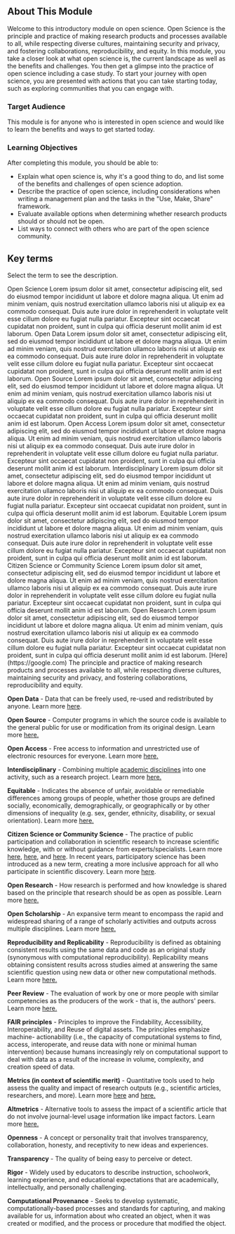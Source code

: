 
<Banner title='OS101 Module 1: The Ethos of Open Science' subTitle='Welcome to The Ethos of Open Science' bgImage='./images/banners/Module1.png' bgColor='#d31e60' opacity='0.4'/>

## About This Module

Welcome to this introductory module on open science. Open Science is the principle and practice of making research products and processes available to all, while respecting diverse cultures, maintaining security and privacy, and fostering collaborations, reproducibility, and equity. In this module, you take a closer look at what open science is, the current landscape as well as the benefits and challenges. You then get a glimpse into the practice of open science including a case study. To start your journey with open science, you are presented with actions that you can take starting today, such as exploring communities that you can engage with.

### Target Audience

This module is for anyone who is interested in open science and would like to learn the benefits and ways to get started today.

### Learning Objectives

After completing this module, you should be able to:

- Explain what open science is, why it's a good thing to do, and list some of the benefits and challenges of open science adoption.
- Describe the practice of open science, including considerations when writing a management plan and the tasks in the "Use, Make, Share" framework.
- Evaluate available options when determining whether research products should or should not be open.
- List ways to connect with others who are part of the open science community.

## Key terms

Select the term to see the description.

<Accordion defaultActiveKey="0">
      <Accordion.Item eventKey="0">
        <Accordion.Header>Open Science</Accordion.Header>
        <Accordion.Body>
          Lorem ipsum dolor sit amet, consectetur adipiscing elit, sed do
          eiusmod tempor incididunt ut labore et dolore magna aliqua. Ut enim ad
          minim veniam, quis nostrud exercitation ullamco laboris nisi ut
          aliquip ex ea commodo consequat. Duis aute irure dolor in
          reprehenderit in voluptate velit esse cillum dolore eu fugiat nulla
          pariatur. Excepteur sint occaecat cupidatat non proident, sunt in
          culpa qui officia deserunt mollit anim id est laborum.
        </Accordion.Body>
      </Accordion.Item>
      <Accordion.Item eventKey="1">
        <Accordion.Header>Open Data</Accordion.Header>
        <Accordion.Body>
          Lorem ipsum dolor sit amet, consectetur adipiscing elit, sed do
          eiusmod tempor incididunt ut labore et dolore magna aliqua. Ut enim ad
          minim veniam, quis nostrud exercitation ullamco laboris nisi ut
          aliquip ex ea commodo consequat. Duis aute irure dolor in
          reprehenderit in voluptate velit esse cillum dolore eu fugiat nulla
          pariatur. Excepteur sint occaecat cupidatat non proident, sunt in
          culpa qui officia deserunt mollit anim id est laborum.
        </Accordion.Body>
      </Accordion.Item>
      <Accordion.Item eventKey="2">
        <Accordion.Header>Open Source</Accordion.Header>
        <Accordion.Body>
          Lorem ipsum dolor sit amet, consectetur adipiscing elit, sed do
          eiusmod tempor incididunt ut labore et dolore magna aliqua. Ut enim ad
          minim veniam, quis nostrud exercitation ullamco laboris nisi ut
          aliquip ex ea commodo consequat. Duis aute irure dolor in
          reprehenderit in voluptate velit esse cillum dolore eu fugiat nulla
          pariatur. Excepteur sint occaecat cupidatat non proident, sunt in
          culpa qui officia deserunt mollit anim id est laborum.
        </Accordion.Body>
      </Accordion.Item>
      <Accordion.Item eventKey="3">
        <Accordion.Header>Open Access</Accordion.Header>
        <Accordion.Body>
          Lorem ipsum dolor sit amet, consectetur adipiscing elit, sed do
          eiusmod tempor incididunt ut labore et dolore magna aliqua. Ut enim ad
          minim veniam, quis nostrud exercitation ullamco laboris nisi ut
          aliquip ex ea commodo consequat. Duis aute irure dolor in
          reprehenderit in voluptate velit esse cillum dolore eu fugiat nulla
          pariatur. Excepteur sint occaecat cupidatat non proident, sunt in
          culpa qui officia deserunt mollit anim id est laborum.
        </Accordion.Body>
      </Accordion.Item>
      <Accordion.Item eventKey="4">
        <Accordion.Header>Interdisciplinary</Accordion.Header>
        <Accordion.Body>
          Lorem ipsum dolor sit amet, consectetur adipiscing elit, sed do
          eiusmod tempor incididunt ut labore et dolore magna aliqua. Ut enim ad
          minim veniam, quis nostrud exercitation ullamco laboris nisi ut
          aliquip ex ea commodo consequat. Duis aute irure dolor in
          reprehenderit in voluptate velit esse cillum dolore eu fugiat nulla
          pariatur. Excepteur sint occaecat cupidatat non proident, sunt in
          culpa qui officia deserunt mollit anim id est laborum.
        </Accordion.Body>
      </Accordion.Item>
      <Accordion.Item eventKey="5">
        <Accordion.Header>Equitable</Accordion.Header>
        <Accordion.Body>
          Lorem ipsum dolor sit amet, consectetur adipiscing elit, sed do
          eiusmod tempor incididunt ut labore et dolore magna aliqua. Ut enim ad
          minim veniam, quis nostrud exercitation ullamco laboris nisi ut
          aliquip ex ea commodo consequat. Duis aute irure dolor in
          reprehenderit in voluptate velit esse cillum dolore eu fugiat nulla
          pariatur. Excepteur sint occaecat cupidatat non proident, sunt in
          culpa qui officia deserunt mollit anim id est laborum.
        </Accordion.Body>
      </Accordion.Item>
      <Accordion.Item eventKey="6">
        <Accordion.Header>Citizen Science or Community Science</Accordion.Header>
        <Accordion.Body>
          Lorem ipsum dolor sit amet, consectetur adipiscing elit, sed do
          eiusmod tempor incididunt ut labore et dolore magna aliqua. Ut enim ad
          minim veniam, quis nostrud exercitation ullamco laboris nisi ut
          aliquip ex ea commodo consequat. Duis aute irure dolor in
          reprehenderit in voluptate velit esse cillum dolore eu fugiat nulla
          pariatur. Excepteur sint occaecat cupidatat non proident, sunt in
          culpa qui officia deserunt mollit anim id est laborum.
        </Accordion.Body>
      </Accordion.Item>
      <Accordion.Item eventKey="7">
        <Accordion.Header>Open Research</Accordion.Header>
        <Accordion.Body>
          Lorem ipsum dolor sit amet, consectetur adipiscing elit, sed do
          eiusmod tempor incididunt ut labore et dolore magna aliqua. Ut enim ad
          minim veniam, quis nostrud exercitation ullamco laboris nisi ut
          aliquip ex ea commodo consequat. Duis aute irure dolor in
          reprehenderit in voluptate velit esse cillum dolore eu fugiat nulla
          pariatur. Excepteur sint occaecat cupidatat non proident, sunt in
          culpa qui officia deserunt mollit anim id est laborum. [Here](https://google.com)
        </Accordion.Body>
      </Accordion.Item>
      
</Accordion>

<Definitions>
  <Definition title='Open Science'>
    The principle and practice of making research products and processes available to all, while respecting diverse cultures, maintaining security and privacy, and fostering collaborations, reproducibility and equity.
  </Definition>
</Definitions>

**Open Data** - Data that can be freely used, re-used and redistributed by anyone. Learn more [here](https://opendatahandbook.org/guide/en/what-is-open-data/).

**Open Source** - Computer programs in which the source code is available to the general public for use or modification from its original design. Learn more [here.](https://en.wikipedia.org/wiki/Open_source)

**Open Access** - Free access to information and unrestricted use of electronic resources for everyone. Learn more [here.](https://en.unesco.org/open-access/what-open-access)

**Interdisciplinary** - Combining multiple [academic disciplines](https://en.wikipedia.org/wiki/Academic_discipline) into one activity, such as a research project. Learn more [here.](https://en.wikipedia.org/wiki/Interdisciplinarity)

**Equitable** - Indicates the absence of unfair, avoidable or remediable differences among groups of people, whether those groups are defined socially, economically, demographically, or geographically or by other dimensions of inequality (e.g. sex, gender, ethnicity, disability, or sexual orientation). Learn more [here.](https://www.who.int/health-topics/health-equity)

**Citizen Science or Community Science** - The practice of public participation and collaboration in scientific research to increase scientific knowledge, with or without  guidance from experts/specialists. Learn more [here](https://science.nasa.gov/citizen-science/), [here](https://education.nationalgeographic.org/resource/citizen-science-collection/), and [here](https://calacademy.org/Community-science). In recent years, participatory science has been introduced as a new term, creating a more inclusive approach for all who participate in scientific discovery. Learn more [here](https://serc.si.edu/participatory-science).

**Open Research** - How research is performed and how knowledge is shared based on the principle that research should be as open as possible. Learn more [here.](https://www.ukri.org/what-we-do/supporting-healthy-research-and-innovation-culture/open-research/)

**Open Scholarship** - An expansive term meant to encompass the rapid and widespread sharing of a range of scholarly activities and outputs across multiple disciplines. Learn more [here.](https://www.heliosopen.org/about)

**Reproducibility and Replicability** - Reproducibility is defined as obtaining consistent results using the same data and code as an original study (synonymous with computational reproducibility). Replicability means obtaining consistent results across studies aimed at answering the same scientific question using new data or other new computational methods. Learn more [here.](https://www.nationalacademies.org/news/2019/09/reproducibility-and-replicability-in-research)

**Peer Review** - The evaluation of work by one or more people with similar competencies as the producers of the work - that is, the authors' peers. Learn more [here.](https://en.wikipedia.org/wiki/Peer_review)

**FAIR principles** - Principles to improve the Findability, Accessibility, Interoperability, and Reuse of digital assets. The principles emphasize machine- actionability (i.e., the capacity of computational systems to find, access, interoperate, and reuse data with none or minimal human intervention) because humans increasingly rely on computational support to deal with data as a result of the increase in volume, complexity, and creation speed of data.

**Metrics (in context of scientific merit)** - Quantitative tools used to help assess the quality and impact of research outputs (e.g., scientific articles, researchers, and more). Learn more [here](https://www.ncbi.nlm.nih.gov/pmc/articles/PMC8397294/) and [here.](https://editorresources.taylorandfrancis.com/understanding-research-metrics/)

**Altmetrics** - Alternative tools to assess the impact of a scientific article that do not involve journal-level usage information like impact factors.
Learn more [here.](https://www.ncbi.nlm.nih.gov/pmc/articles/PMC3792863/)

**Openness** - A concept or personality trait that involves transparency, collaboration, honesty, and receptivity to new ideas and experiences.

**Transparency** - The quality of being easy to perceive or detect.

**Rigor** - Widely used by educators to describe instruction, schoolwork, learning experience, and educational expectations that are academically, intellectually, and personally challenging.

**Computational Provenance** - Seeks to develop systematic, computationally-based processes and standards for capturing, and making available for us, information about who created an object, when it was created or modified, and the process or procedure that modified the object.